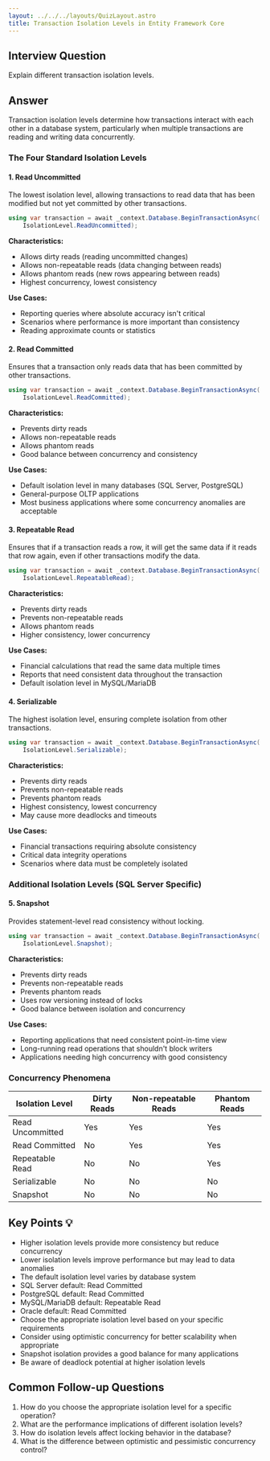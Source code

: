 ```yaml
---
layout: ../../../layouts/QuizLayout.astro
title: Transaction Isolation Levels in Entity Framework Core
---
```


## Interview Question
Explain different transaction isolation levels.

## Answer
Transaction isolation levels determine how transactions interact with each other in a database system, particularly when multiple transactions are reading and writing data concurrently.

### The Four Standard Isolation Levels

#### 1. Read Uncommitted
The lowest isolation level, allowing transactions to read data that has been modified but not yet committed by other transactions.

```csharp
using var transaction = await _context.Database.BeginTransactionAsync(
    IsolationLevel.ReadUncommitted);
```

**Characteristics:**
- Allows dirty reads (reading uncommitted changes)
- Allows non-repeatable reads (data changing between reads)
- Allows phantom reads (new rows appearing between reads)
- Highest concurrency, lowest consistency

**Use Cases:**
- Reporting queries where absolute accuracy isn't critical
- Scenarios where performance is more important than consistency
- Reading approximate counts or statistics

#### 2. Read Committed
Ensures that a transaction only reads data that has been committed by other transactions.

```csharp
using var transaction = await _context.Database.BeginTransactionAsync(
    IsolationLevel.ReadCommitted);
```

**Characteristics:**
- Prevents dirty reads
- Allows non-repeatable reads
- Allows phantom reads
- Good balance between concurrency and consistency

**Use Cases:**
- Default isolation level in many databases (SQL Server, PostgreSQL)
- General-purpose OLTP applications
- Most business applications where some concurrency anomalies are acceptable

#### 3. Repeatable Read
Ensures that if a transaction reads a row, it will get the same data if it reads that row again, even if other transactions modify the data.

```csharp
using var transaction = await _context.Database.BeginTransactionAsync(
    IsolationLevel.RepeatableRead);
```

**Characteristics:**
- Prevents dirty reads
- Prevents non-repeatable reads
- Allows phantom reads
- Higher consistency, lower concurrency

**Use Cases:**
- Financial calculations that read the same data multiple times
- Reports that need consistent data throughout the transaction
- Default isolation level in MySQL/MariaDB

#### 4. Serializable
The highest isolation level, ensuring complete isolation from other transactions.

```csharp
using var transaction = await _context.Database.BeginTransactionAsync(
    IsolationLevel.Serializable);
```

**Characteristics:**
- Prevents dirty reads
- Prevents non-repeatable reads
- Prevents phantom reads
- Highest consistency, lowest concurrency
- May cause more deadlocks and timeouts

**Use Cases:**
- Financial transactions requiring absolute consistency
- Critical data integrity operations
- Scenarios where data must be completely isolated

### Additional Isolation Levels (SQL Server Specific)

#### 5. Snapshot
Provides statement-level read consistency without locking.

```csharp
using var transaction = await _context.Database.BeginTransactionAsync(
    IsolationLevel.Snapshot);
```

**Characteristics:**
- Prevents dirty reads
- Prevents non-repeatable reads
- Prevents phantom reads
- Uses row versioning instead of locks
- Good balance between isolation and concurrency

**Use Cases:**
- Reporting applications that need consistent point-in-time view
- Long-running read operations that shouldn't block writers
- Applications needing high concurrency with good consistency

### Concurrency Phenomena

| Isolation Level   | Dirty Reads | Non-repeatable Reads | Phantom Reads |
|-------------------|-------------|----------------------|---------------|
| Read Uncommitted  | Yes         | Yes                  | Yes           |
| Read Committed    | No          | Yes                  | Yes           |
| Repeatable Read   | No          | No                   | Yes           |
| Serializable      | No          | No                   | No            |
| Snapshot          | No          | No                   | No            |


## Key Points 💡
- Higher isolation levels provide more consistency but reduce concurrency
- Lower isolation levels improve performance but may lead to data anomalies
- The default isolation level varies by database system
- SQL Server default: Read Committed
- PostgreSQL default: Read Committed
- MySQL/MariaDB default: Repeatable Read
- Oracle default: Read Committed
- Choose the appropriate isolation level based on your specific requirements
- Consider using optimistic concurrency for better scalability when appropriate
- Snapshot isolation provides a good balance for many applications
- Be aware of deadlock potential at higher isolation levels

## Common Follow-up Questions
1. How do you choose the appropriate isolation level for a specific operation?
2. What are the performance implications of different isolation levels?
3. How do isolation levels affect locking behavior in the database?
4. What is the difference between optimistic and pessimistic concurrency control?
